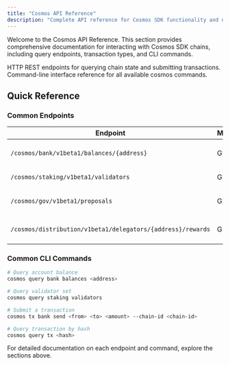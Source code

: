 ```yaml
---
title: "Cosmos API Reference"
description: "Complete API reference for Cosmos SDK functionality and native chain operations."
---
```


Welcome to the Cosmos API Reference. This section provides comprehensive documentation for interacting with Cosmos SDK chains, including query endpoints, transaction types, and CLI commands.

<CardGroup cols={2}>
  <Card title="REST API" href="/docs/api-reference/cosmos/api" icon="api">
    HTTP REST endpoints for querying chain state and submitting transactions.
  </Card>
  <Card title="CLI Reference" href="/docs/api-reference/cosmos/cli" icon="terminal">
    Command-line interface reference for all available cosmos commands.
  </Card>
</CardGroup>

## Quick Reference

### Common Endpoints

| Endpoint | Method | Description |
|----------|--------|-------------|
| `/cosmos/bank/v1beta1/balances/{address}` | GET | Query account balances |
| `/cosmos/staking/v1beta1/validators` | GET | List all validators |
| `/cosmos/gov/v1beta1/proposals` | GET | Query governance proposals |
| `/cosmos/distribution/v1beta1/delegators/{address}/rewards` | GET | Query staking rewards |

### Common CLI Commands

```bash
# Query account balance
cosmos query bank balances <address>

# Query validator set
cosmos query staking validators

# Submit a transaction
cosmos tx bank send <from> <to> <amount> --chain-id <chain-id>

# Query transaction by hash
cosmos query tx <hash>
```

For detailed documentation on each endpoint and command, explore the sections above.